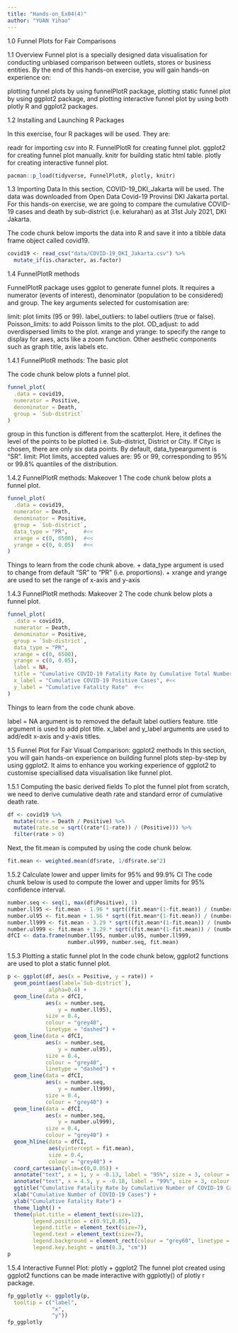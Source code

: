 ```yaml
---
title: "Hands-on_Ex04(4)"
author: "YUAN Yihao"
---
```



1.0 Funnel Plots for Fair Comparisons

1.1 Overview
Funnel plot is a specially designed data visualisation for conducting unbiased comparison between outlets, stores or business entities. By the end of this hands-on exercise, you will gain hands-on experience on:

plotting funnel plots by using funnelPlotR package,
plotting static funnel plot by using ggplot2 package, and
plotting interactive funnel plot by using both plotly R and ggplot2 packages.

1.2 Installing and Launching R Packages

In this exercise, four R packages will be used. They are:

readr for importing csv into R.
FunnelPlotR for creating funnel plot.
ggplot2 for creating funnel plot manually.
knitr for building static html table.
plotly for creating interactive funnel plot.

```r
pacman::p_load(tidyverse, FunnelPlotR, plotly, knitr)
```

1.3 Importing Data
In this section, COVID-19_DKI_Jakarta will be used. The data was downloaded from Open Data Covid-19 Provinsi DKI Jakarta portal. For this hands-on exercise, we are going to compare the cumulative COVID-19 cases and death by sub-district (i.e. kelurahan) as at 31st July 2021, DKI Jakarta.

The code chunk below imports the data into R and save it into a tibble data frame object called covid19.

```r
covid19 <- read_csv("data/COVID-19_DKI_Jakarta.csv") %>%
  mutate_if(is.character, as.factor)
```

1.4 FunnelPlotR methods

FunnelPlotR package uses ggplot to generate funnel plots. It requires a numerator (events of interest), denominator (population to be considered) and group. The key arguments selected for customisation are:

limit: plot limits (95 or 99).
label_outliers: to label outliers (true or false).
Poisson_limits: to add Poisson limits to the plot.
OD_adjust: to add overdispersed limits to the plot.
xrange and yrange: to specify the range to display for axes, acts like a zoom function.
Other aesthetic components such as graph title, axis labels etc.

1.4.1 FunnelPlotR methods: The basic plot

The code chunk below plots a funnel plot.

```r
funnel_plot(
  .data = covid19,
  numerator = Positive,
  denominator = Death,
  group = `Sub-district`
)
```

group in this function is different from the scatterplot. Here, it defines the level of the points to be plotted i.e. Sub-district, District or City. If Cityc is chosen, there are only six data points.
By default, data_typeargument is “SR”.
limit: Plot limits, accepted values are: 95 or 99, corresponding to 95% or 99.8% quantiles of the distribution.

1.4.2 FunnelPlotR methods: Makeover 1
The code chunk below plots a funnel plot.

```r
funnel_plot(
  .data = covid19,
  numerator = Death,
  denominator = Positive,
  group = `Sub-district`,
  data_type = "PR",     #<<
  xrange = c(0, 6500),  #<<
  yrange = c(0, 0.05)   #<<
)
```

Things to learn from the code chunk above. + data_type argument is used to change from default “SR” to “PR” (i.e. proportions). + xrange and yrange are used to set the range of x-axis and y-axis

1.4.3 FunnelPlotR methods: Makeover 2
The code chunk below plots a funnel plot.

```r
funnel_plot(
  .data = covid19,
  numerator = Death,
  denominator = Positive,
  group = `Sub-district`,
  data_type = "PR",   
  xrange = c(0, 6500),  
  yrange = c(0, 0.05),
  label = NA,
  title = "Cumulative COVID-19 Fatality Rate by Cumulative Total Number of COVID-19 Positive Cases", #<<           
  x_label = "Cumulative COVID-19 Positive Cases", #<<
  y_label = "Cumulative Fatality Rate"  #<<
)
```

Things to learn from the code chunk above.

label = NA argument is to removed the default label outliers feature.
title argument is used to add plot title.
x_label and y_label arguments are used to add/edit x-axis and y-axis titles.

1.5 Funnel Plot for Fair Visual Comparison: ggplot2 methods
In this section, you will gain hands-on experience on building funnel plots step-by-step by using ggplot2. It aims to enhance you working experience of ggplot2 to customise speciallised data visualisation like funnel plot.

1.5.1 Computing the basic derived fields
To plot the funnel plot from scratch, we need to derive cumulative death rate and standard error of cumulative death rate.

```r
df <- covid19 %>%
  mutate(rate = Death / Positive) %>%
  mutate(rate.se = sqrt((rate*(1-rate)) / (Positive))) %>%
  filter(rate > 0)
```

Next, the fit.mean is computed by using the code chunk below.

```r
fit.mean <- weighted.mean(df$rate, 1/df$rate.se^2)
```

1.5.2 Calculate lower and upper limits for 95% and 99.9% CI
The code chunk below is used to compute the lower and upper limits for 95% confidence interval.

```r
number.seq <- seq(1, max(df$Positive), 1)
number.ll95 <- fit.mean - 1.96 * sqrt((fit.mean*(1-fit.mean)) / (number.seq)) 
number.ul95 <- fit.mean + 1.96 * sqrt((fit.mean*(1-fit.mean)) / (number.seq)) 
number.ll999 <- fit.mean - 3.29 * sqrt((fit.mean*(1-fit.mean)) / (number.seq)) 
number.ul999 <- fit.mean + 3.29 * sqrt((fit.mean*(1-fit.mean)) / (number.seq)) 
dfCI <- data.frame(number.ll95, number.ul95, number.ll999, 
                   number.ul999, number.seq, fit.mean)
```

1.5.3 Plotting a static funnel plot
In the code chunk below, ggplot2 functions are used to plot a static funnel plot.

```r
p <- ggplot(df, aes(x = Positive, y = rate)) +
  geom_point(aes(label=`Sub-district`), 
             alpha=0.4) +
  geom_line(data = dfCI, 
            aes(x = number.seq, 
                y = number.ll95), 
            size = 0.4, 
            colour = "grey40", 
            linetype = "dashed") +
  geom_line(data = dfCI, 
            aes(x = number.seq, 
                y = number.ul95), 
            size = 0.4, 
            colour = "grey40", 
            linetype = "dashed") +
  geom_line(data = dfCI, 
            aes(x = number.seq, 
                y = number.ll999), 
            size = 0.4, 
            colour = "grey40") +
  geom_line(data = dfCI, 
            aes(x = number.seq, 
                y = number.ul999), 
            size = 0.4, 
            colour = "grey40") +
  geom_hline(data = dfCI, 
             aes(yintercept = fit.mean), 
             size = 0.4, 
             colour = "grey40") +
  coord_cartesian(ylim=c(0,0.05)) +
  annotate("text", x = 1, y = -0.13, label = "95%", size = 3, colour = "grey40") + 
  annotate("text", x = 4.5, y = -0.18, label = "99%", size = 3, colour = "grey40") + 
  ggtitle("Cumulative Fatality Rate by Cumulative Number of COVID-19 Cases") +
  xlab("Cumulative Number of COVID-19 Cases") + 
  ylab("Cumulative Fatality Rate") +
  theme_light() +
  theme(plot.title = element_text(size=12),
        legend.position = c(0.91,0.85), 
        legend.title = element_text(size=7),
        legend.text = element_text(size=7),
        legend.background = element_rect(colour = "grey60", linetype = "dotted"),
        legend.key.height = unit(0.3, "cm"))
p
```

1.5.4 Interactive Funnel Plot: plotly + ggplot2
The funnel plot created using ggplot2 functions can be made interactive with ggplotly() of plotly r package.

```r
fp_ggplotly <- ggplotly(p,
  tooltip = c("label", 
              "x", 
              "y"))
fp_ggplotly
```

